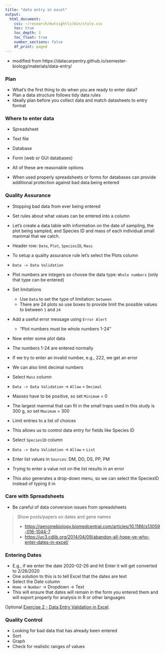 ```yaml
---
title: "data entry in excel"
output:
  html_document:
    css: ~/research/mutsightlv/bin/style.css
    toc: true
    toc_depth: 3
    toc_float: true
    number_sections: false
    df_print: paged
---
```

* modified from https://datacarpentry.github.io/semester-biology/materials/data-entry/

### Plan

* What's the first thing to do when you are ready to enter data?
* Plan a data structure follows tidy data rules
* Ideally plan before you collect data and match datasheets to entry format

### Where to enter data

* Spreadsheet
* Text file
* Database
* Form (web or GUI databases)

* All of these are reasonable options
* When used properly spreadsheets or forms for databases can provide additional
protection against bad data being entered

### Quality Assurance

* Stopping bad data from ever being entered
* Set rules about what values can be entered into a column
* Let's create a data table with information on the date of sampling, the plot being sampled, and Species ID and mass of each individual small mammal that we catch.
* Header row: `Date`, `Plot`, `SpeciesID`, `Mass`

* To setup a quality assurance rule let's select the Plots column
* `Data -> Data Validation`
* Plot numbers are integers so choose the data type: `Whole numbers` (only that type can be entered)
* Set limitations
    * Use `Data` to set the type of limitation: `between` 
    * There are 24 plots so use boxes to provide limit the possible values to between `1` and `24`
* Add a useful error message using `Error Alert`
    * "Plot numbers must be whole numbers 1-24"

* Now enter some plot data
* The numbers 1-24 are entered normally
* If we try to enter an invalid number, e.g., 222, we get an error

* We can also limit decimal numbers
* Select `Mass` column
* `Data -> Data Validation` -> `Allow` = `Decimal`
* Masses have to be positive, so set `Minimum` = 0
* The largest mammal that can fit in the small traps used in this study is 300 g, so set `Maximum` = 300


* Limit entries to a list of choices
* This allows us to control data entry for fields like Species ID
* Select `SpeciesID` column
* `Data -> Data Validation` -> `Allow` = `List`
* Enter list values in `Sources`: DM, DO, DS, PP, PM
* Trying to enter a value not on the list results in an error
* This also generates a drop-down menu, so we can select the SpeciesID instead of typing it in


### Care with Spreadsheets

* Be careful of data conversion issues from spreadsheets

> Show posts/papers on dates and gene names
>
> * [https://genomebiology.biomedcentral.com/articles/10.1186/s13059-016-1044-7](https://genomebiology.biomedcentral.com/articles/10.1186/s13059-016-1044-7)
> * [https://uc3.cdlib.org/2014/04/09/abandon-all-hope-ye-who-enter-dates-in-excel/](https://uc3.cdlib.org/2014/04/09/abandon-all-hope-ye-who-enter-dates-in-excel/)


### Entering Dates

* E.g., if we enter the date 2020-02-26 and hit Enter it will get converted to 2/26/2020
* One solution to this is to tell Excel that the dates are text
* Select the Date column
* `Home` -> `Number` -> Dropdown -> Text
* This will ensure that dates will remain in the form you entered them and will export properly for analysis in R or other languages

Optional [Exercise 2 - Data Entry Validation in Excel](./exercise/exs1_2.html).

### Quality Control

* Looking for bad data that has already been entered
* Sort
* Graph
* Check for realistic ranges of values

